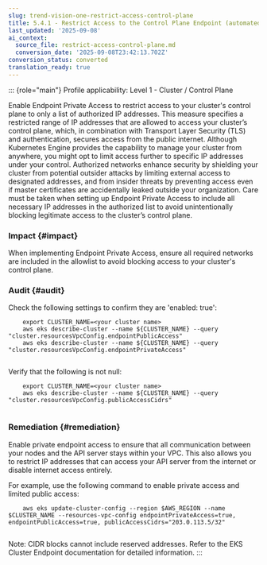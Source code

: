 ```yaml
---
slug: trend-vision-one-restrict-access-control-plane
title: 5.4.1 - Restrict Access to the Control Plane Endpoint (automated)
last_updated: '2025-09-08'
ai_context:
  source_file: restrict-access-control-plane.md
  conversion_date: '2025-09-08T23:42:13.702Z'
conversion_status: converted
translation_ready: true
---
```


::: {role="main"}
Profile applicability: Level 1 - Cluster / Control Plane

Enable Endpoint Private Access to restrict access to your cluster's control plane to only a list of authorized IP addresses. This measure specifies a restricted range of IP addresses that are allowed to access your cluster’s control plane, which, in combination with Transport Layer Security (TLS) and authentication, secures access from the public internet. Although Kubernetes Engine provides the capability to manage your cluster from anywhere, you might opt to limit access further to specific IP addresses under your control. Authorized networks enhance security by shielding your cluster from potential outsider attacks by limiting external access to designated addresses, and from insider threats by preventing access even if master certificates are accidentally leaked outside your organization. Care must be taken when setting up Endpoint Private Access to include all necessary IP addresses in the authorized list to avoid unintentionally blocking legitimate access to the cluster’s control plane.

### Impact {#impact}

When implementing Endpoint Private Access, ensure all required networks are included in the allowlist to avoid blocking access to your cluster's control plane.

### Audit {#audit}

Check the following settings to confirm they are 'enabled: true':

``` codeblock
    export CLUSTER_NAME=<your cluster name>
    aws eks describe-cluster --name ${CLUSTER_NAME} --query "cluster.resourcesVpcConfig.endpointPublicAccess"
    aws eks describe-cluster --name ${CLUSTER_NAME} --query "cluster.resourcesVpcConfig.endpointPrivateAccess"
   
```

Verify that the following is not null:

``` codeblock
    export CLUSTER_NAME=<your cluster name>
    aws eks describe-cluster --name ${CLUSTER_NAME} --query "cluster.resourcesVpcConfig.publicAccessCidrs"
   
```

### Remediation {#remediation}

Enable private endpoint access to ensure that all communication between your nodes and the API server stays within your VPC. This also allows you to restrict IP addresses that can access your API server from the internet or disable internet access entirely.

For example, use the following command to enable private access and limited public access:

``` codeblock
    aws eks update-cluster-config --region $AWS_REGION --name $CLUSTER_NAME --resources-vpc-config endpointPrivateAccess=true, endpointPublicAccess=true, publicAccessCidrs="203.0.113.5/32"
   
```

Note: CIDR blocks cannot include reserved addresses. Refer to the EKS Cluster Endpoint documentation for detailed information.
:::
